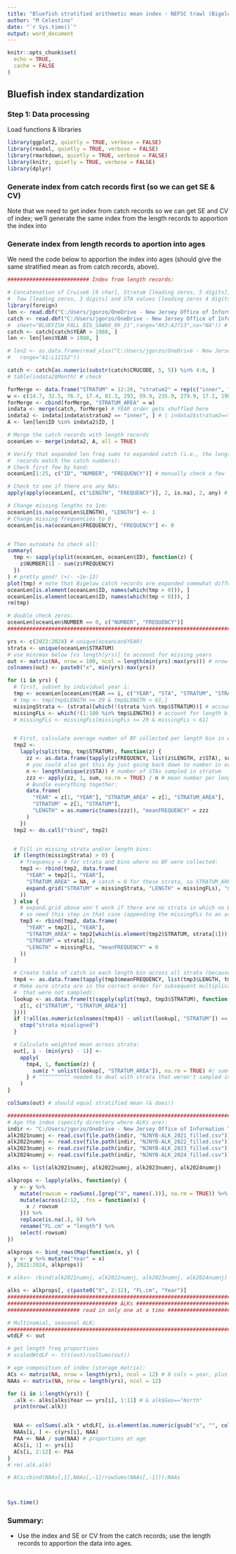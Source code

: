 ---
title: "Bluefish stratified arithmetic mean index - NEFSC trawl (Bigelow)"
author: "M Celestino"
date: "`r Sys.time()`"
output: word_document
---

```{r setup, include=FALSE}
knitr::opts_chunk$set(
  echo = TRUE,
  cache = FALSE
)
```

## Bluefish index standardization

### Step 1: Data processing

Load functions & libraries
```{r}
library(ggplot2, quietly = TRUE, verbose = FALSE)
library(readxl, quietly = TRUE, verbose = FALSE)
library(rmarkdown, quietly = TRUE, verbose = FALSE)
library(knitr, quietly = TRUE, verbose = FALSE)
library(dplyr)
```

### Generate index from catch records first (so we can get SE & CV)

Note that we need to get index from catch records so we can get SE and CV of index; we'll generate the same index from the length records to apportion the index into 

### Generate index from length records to aportion into ages

We need the code below to apportion the index into ages (should give the same stratified mean as from catch records, above).
```{r, error=TRUE}
########################## Index from length records:

# Concatenation of Cruise6 [6 char], Stratum [leading zeros, 5 digits],
#  Tow [leading zeros, 3 digits] and STA values [leading zeros 4 digits].
library(foreign)
len <- read.dbf("C:/Users/jgorzo/OneDrive - New Jersey Office of Information Technology/Documents/data/tog/TOLENG.DBF")
catch <- read.dbf("C:/Users/jgorzo/OneDrive - New Jersey Office of Information Technology/Documents/data/tog/TOABUN.DBF") # Technology/Documents/data/tog/examples/NEFSC_Fall_Survey_Data_for_Std_V3.xlsx", #same as a in block above
#  sheet="BLUEFISH_FALL_BIG_SAW60_09_21",range="A63:AJ713",na="NA")) # from v2 of the catch query
catch <- catch[catch$YEAR > 1988, ]
len <- len[len$YEAR > 1988, ]

# len2 <- as.data.frame(read_xlsx("C:/Users/jgorzo/OneDrive - New Jersey Office of Information Technology/Documents/data/tog/examples/blf_nefsc_trawl_lengths_mgmtTrk.xlsx",sheet="Sheet1",
#   range="A1:L12152"))

catch <- catch[as.numeric(substr(catch$CRUCODE, 5, 5)) %in% 4:6, ]
# table(indata2$Month) # check

forMerge <- data.frame("STRATUM" = 12:26, "stratum2" = rep(c("inner", "middle", "outer"), times = 5))
w <- c(14.7, 32.5, 76.7, 17.4, 81.3, 293, 59.9, 235.9, 279.9, 17.1, 198.7, 185.1, 34, 133.6, 131.9)
forMerge <- cbind(forMerge, "STRATUM_AREA" = w)
indata <- merge(catch, forMerge) # YEAR order gets shuffled here
indata2 <- indata[indata$stratum2 == "inner", ] # | indata2$stratum2=="middle"]
A <- len[len$ID %in% indata2$ID, ]

# Merge the catch records with length records
oceanLen <- merge(indata2, A, all = TRUE)
```

```{r manual}
# Verify that expanded len freq sums to expanded catch (i.e., the length
#  records match the catch numbers):
# Check first few by hand:
oceanLen[1:25, c("ID", "NUMBER", "FREQUENCY")] # manually check a few

# Check to see if there are any NAs:
apply(apply(oceanLen[, c("LENGTH", "FREQUENCY")], 2, is.na), 2, any) # yes, so need to change:

# Change missing lengths to 1cm:
oceanLen[is.na(oceanLen$LENGTH), "LENGTH"] <- 1
# Change missing frequencies to 0
oceanLen[is.na(oceanLen$FREQUENCY), "FREQUENCY"] <- 0


# Then automate to check all:
summary(
  tmp <- sapply(split(oceanLen, oceanLen$ID), function(z) {
    z$NUMBER[1] - sum(z$FREQUENCY)
  })
) # pretty good! (+/- ~1e-13)
plot(tmp) # note that Bigelow catch records are expanded somewhat differently than length records
oceanLen[is.element(oceanLen$ID, names(which(tmp > 0))), ]
oceanLen[is.element(oceanLen$ID, names(which(tmp < 0))), ]
rm(tmp)

# double check zeros:
oceanLen[oceanLen$NUMBER == 0, c("NUMBER", "FREQUENCY")]
################################################################################
```

```{r}
yrs <- c(2022:2024) # unique(oceanLen$YEAR)
strata <- unique(oceanLen$STRATUM)
# use min/max below [vs length(yrs)] to account for missing years
out <- matrix(NA, nrow = 100, ncol = length(min(yrs):max(yrs))) # nrow = lenghts = 1:100 cm         # output storage matrix
colnames(out) <- paste0("x", min(yrs):max(yrs))

for (i in yrs) {
  # first, subset by individual year i:
  tmp <- oceanLen[oceanLen$YEAR == i, c("YEAR", "STA", "STRATUM", "STRATUM_AREA", "LENGTH", "FREQUENCY")]
  # tmp <- tmp[tmp$LENGTH >= 29 & tmp$LENGTH < 61,]
  missingStrata <- (strata)[which(!(strata %in% tmp$STRATUM))] # account for strata in which no bluefish were collected
  missingFLs <- which(!(1:100 %in% tmp$LENGTH)) # account for length bins in which no bluefish were collected
  # missingFLs <- missingFLs[missingFLs >= 29 & missingFLs < 61]                                                               # these steps keep the output coherent across all strata


  # First, calculate average number of BF collected per length bin in every STRATUM:
  tmp2 <-
    lapply(split(tmp, tmp$STRATUM), function(z) {
      zz <- as.data.frame(tapply(z$FREQUENCY, list(z$LENGTH, z$STA), sum)) # table of length bin x STA
      # you could also get this by just going back down to number in orig data?
      n <- length(unique(z$STA)) # number of STAs sampled in stratum
      zzz <- apply(zz, 1, sum, na.rm = TRUE) / n # mean number per length bin
      # Bundle everything together:
      data.frame(
        "YEAR" = z[1, "YEAR"], "STRATUM_AREA" = z[1, "STRATUM_AREA"],
        "STRATUM" = z[1, "STRATUM"],
        "LENGTH" = as.numeric(names(zzz)), "meanFREQUENCY" = zzz
      )
    })
  tmp2 <- do.call("rbind", tmp2)


  # Fill in missing strata and/or length bins:
  if (length(missingStrata) > 0) {
    # frequency = 0 for strata and bins where no BF were collected:
    tmp3 <- rbind(tmp2, data.frame(
      "YEAR" = tmp2[1, "YEAR"],
      "STRATUM_AREA" = NA, # catch = 0 for these strata, so STRATUM_AREA = NA is ok.
      expand.grid("STRATUM" = missingStrata, "LENGTH" = missingFLs), "meanFREQUENCY" = 0
    ))
  } else {
    # expand.grid above won't work if there are no strata in which no BF were collected
    # so need this step in that case (appending the missingFLs to an arbitrary stratum)
    tmp3 <- rbind(tmp2, data.frame(
      "YEAR" = tmp2[1, "YEAR"],
      "STRATUM_AREA" = tmp2[which(is.element(tmp2$STRATUM, strata[1]))[1], "STRATUM_AREA"],
      "STRATUM" = strata[1],
      "LENGTH" = missingFLs, "meanFREQUENCY" = 0
    ))
  }

  # Create table of catch in each length bin across all strata (because of averaging above, there are no duplicate lengths within a single stratum, so summing below is ok)
  tmp4 <- as.data.frame(tapply(tmp3$meanFREQUENCY, list(tmp3$LENGTH, tmp3$STRATUM), sum))
  # Make sure strata are in the correct order for subsequent multiplication (note that AREA=NA for strata
  #  that were not sampled):
  lookup <- as.data.frame(t(sapply(split(tmp3, tmp3$STRATUM), function(z) {
    z[1, c("STRATUM", "STRATUM_AREA")]
  })))
  if (!all(as.numeric(colnames(tmp4)) - unlist(lookup[, "STRATUM"]) == 0)) {
    stop("strata misaligned")
  }

  # Calculate weighted mean across strata:
  out[, i - (min(yrs) - 1)] <-
    apply(
      tmp4, 1, function(z) {
        sum(z * unlist(lookup[, "STRATUM_AREA"]), na.rm = TRUE) #/ sum(unlist(lookup[, "STRATUM_AREA"]), na.rm = TRUE) I think in my case I take this out...
      } # ^^^^^^^^^^ needed to deal with strata that weren't sampled in a year
    )
}

colSums(out) # should equal stratified mean (& does!)
```

```{r}
################################################################################
# Age the index (specify directory where ALKs are):
indir <- "C:/Users/jgorzo/OneDrive - New Jersey Office of Information Technology/Documents/output/tog/alk/filled/opercboth"
alk2021numnj <- read.csv(file.path(indir, "NJNYB-ALK_2021_filled.csv"))
alk2022numnj <- read.csv(file.path(indir, "NJNYB-ALK_2022_filled.csv"))
alk2023numnj <- read.csv(file.path(indir, "NJNYB-ALK_2023_filled.csv"))
alk2024numnj <- read.csv(file.path(indir, "NJNYB-ALK_2024_filled.csv"))

alks <- list(alk2021numnj, alk2022numnj, alk2023numnj, alk2024numnj)

alkprops <- lapply(alks, function(y) {
  y <- y %>%
    mutate(rowsum = rowSums(.[grep("X", names(.))], na.rm = TRUE)) %>% # add row sum
    mutate(across(2:12, .fns = function(x) {
      x / rowsum
    })) %>%
    replace(is.na(.), 0) %>%
    rename("FL.cm" = "length") %>%
    select(-rowsum)
})

alkprops <- bind_rows(Map(function(x, y) {
  y <- y %>% mutate("Year" = x)
}, 2021:2024, alkprops))

# alks<- rbind(alk2021numnj, alk2022numnj, alk2023numnj, alk2024numnj) %>%

alks <- alkprops[, c(paste0("X", 2:12), "FL.cm", "Year")]
################################################################################
################################### ALKs #######################################
####################### read in only one at a time #############################
```

```{r}
# Multinomial, seasonal ALK:
################################################################################
wtdLF <- out

# get length freq proportions
# scaledWtdLF <- t(t(out)/colSums(out))

# age composition of index (storage matrix):
ACs <- matrix(NA, nrow = length(yrs), ncol = 12) # 8 cols = year, plus ages 0:6+
NAAs <- matrix(NA, nrow = length(yrs), ncol = 12)
```

```{r}
for (i in 1:length(yrs)) {
  .alk <- alks[alks$Year == yrs[i], 1:11] # & alk$Geo=="North"
  print(nrow(.alk))


  NAA <- colSums(.alk * wtdLF[, is.element(as.numeric(gsub("x", "", colnames(wtdLF))), yrs[i])]) # numbers at age
  NAAs[i, ] <- c(yrs[i], NAA)
  PAA <- NAA / sum(NAA) # proportions at age
  ACs[i, 1] <- yrs[i]
  ACs[i, 2:12] <- PAA
}
# rm(.alk,alk)

# ACs;cbind(NAAs[,1],NAAs[,-1]/rowSums(NAAs[,-1]));NAAs



Sys.time()
```


### Summary:

- Use the index and SE or CV from the catch records; use the length records to apportion the data into ages.
